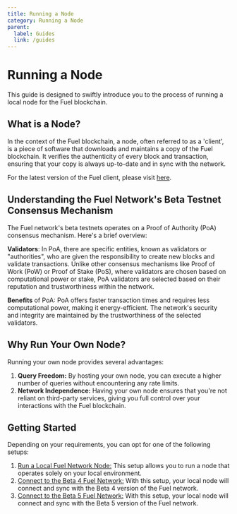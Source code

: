 ```yaml
---
title: Running a Node
category: Running a Node
parent:
  label: Guides
  link: /guides
---
```


# Running a Node

This guide is designed to swiftly introduce you to the process of running a local node for the Fuel blockchain.

## What is a Node?

In the context of the Fuel blockchain, a node, often referred to as a 'client', is a piece of software that downloads and maintains a copy of the Fuel blockchain. It verifies the authenticity of every block and transaction, ensuring that your copy is always up-to-date and in sync with the network.

For the latest version of the Fuel client, please visit [here](https://github.com/FuelLabs/fuel-core).

## Understanding the Fuel Network's Beta Testnet Consensus Mechanism

The Fuel network's beta testnets operates on a Proof of Authority (PoA) consensus mechanism. Here's a brief overview:

**Validators**: In PoA, there are specific entities, known as validators or "authorities", who are given the responsibility to create new blocks and validate transactions. Unlike other consensus mechanisms like Proof of Work (PoW) or Proof of Stake (PoS), where validators are chosen based on computational power or stake, PoA validators are selected based on their reputation and trustworthiness within the network.

**Benefits** of PoA: PoA offers faster transaction times and requires less computational power, making it energy-efficient. The network's security and integrity are maintained by the trustworthiness of the selected validators.

## Why Run Your Own Node?

Running your own node provides several advantages:

1. **Query Freedom:** By hosting your own node, you can execute a higher number of queries without encountering any rate limits.
2. **Network Independence:** Having your own node ensures that you're not reliant on third-party services, giving you full control over your interactions with the Fuel blockchain.

## Getting Started

Depending on your requirements, you can opt for one of the following setups:

1. [Run a Local Fuel Network Node:](/guides/running-a-node/running-a-local-node) This setup allows you to run a node that operates solely on your local environment.
2. [Connect to the Beta 4 Fuel Network:](/guides/running-a-node/running-a-beta-4-node) With this setup, your local node will connect and sync with the Beta 4 version of the Fuel network.
2. [Connect to the Beta 5 Fuel Network:](/guides/running-a-node/running-a-beta-5-node) With this setup, your local node will connect and sync with the Beta 5 version of the Fuel network.
